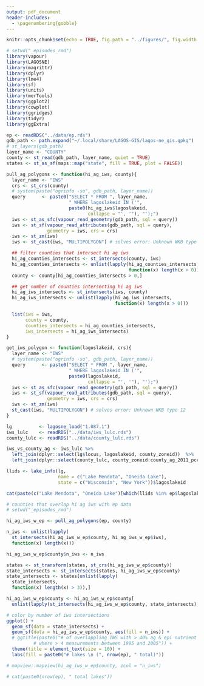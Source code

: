 ```yaml
---
output: pdf_document
header-includes: 
  - \pagenumbering{gobble}
---
```


```r
knitr::opts_chunk$set(echo = TRUE, fig.path = "../figures/", fig.width = 5, fig.height = 5)
```

```r
# setwd("_episodes_rmd")
library(vapour)
library(LAGOSNE)
library(magrittr)
library(dplyr)
library(lme4)
library(sf)
library(units)
library(merTools)
library(ggplot2)
library(cowplot)
library(ggridges)
library(tidyr)
library(ggExtra)

ep <- readRDS("../data/ep.rds")
gdb_path <- path.expand("~/.local/share/LAGOS-GIS/lagos-ne_gis.gpkg")
# st_layers(gdb_path)
layer_name <- "COUNTY"
county <- st_read(gdb_path, layer_name, quiet = TRUE)
states <- st_as_sf(maps::map("state", fill = TRUE, plot = FALSE))

pull_ag_polygons <- function(hi_ag_iws, county){
  layer_name <- "IWS"
  crs <- st_crs(county)
  # system(paste("ogrinfo -so", gdb_path, layer_name))
  query      <- paste0("SELECT * FROM ", layer_name,
                       " WHERE lagoslakeid IN ('",
                       paste0(hi_ag_iws$lagoslakeid,
                              collapse = "', '"), "');")
  iws <- st_as_sfc(vapour_read_geometry(gdb_path, sql = query))
  iws <- st_sf(vapour_read_attributes(gdb_path, sql = query),
               geometry = iws, crs = crs)
  iws <- st_zm(iws)
  iws <- st_cast(iws, "MULTIPOLYGON") # solves error: Unknown WKB type 12

  ## filter counties that intersect hi ag iws
  hi_ag_counties_intersects <- st_intersects(county, iws)
  hi_ag_counties_intersects <- unlist(lapply(hi_ag_counties_intersects,
                                             function(x) length(x > 0)))
  county <- county[hi_ag_counties_intersects > 0,]

  ## get number of counties intersecting hi ag iws
  hi_ag_iws_intersects <- st_intersects(iws, county)
  hi_ag_iws_intersects <- unlist(lapply(hi_ag_iws_intersects,
                                        function(x) length(x > 0)))

  list(iws = iws,
       county = county,
       counties_intersects = hi_ag_counties_intersects,
       iws_intersects = hi_ag_iws_intersects)
}

get_iws_polygon <- function(lagoslakeid, crs){
  layer_name <- "IWS"
  # system(paste("ogrinfo -so", gdb_path, layer_name))
  query      <- paste0("SELECT * FROM ", layer_name,
                       " WHERE lagoslakeid IN ('",
                       paste0(lagoslakeid,
                              collapse = "', '"), "');")
  iws <- st_as_sfc(vapour_read_geometry(gdb_path, sql = query))
  iws <- st_sf(vapour_read_attributes(gdb_path, sql = query),
               geometry = iws, crs = crs)
  iws <- st_zm(iws)
  st_cast(iws, "MULTIPOLYGON") # solves error: Unknown WKB type 12
}

lg          <- lagosne_load("1.087.1")
iws_lulc    <- readRDS("../data/iws_lulc.rds")
county_lulc <- readRDS("../data/county_lulc.rds")

iws_vs_county_ag <- iws_lulc %>%
  left_join(dplyr::select(lg$locus, lagoslakeid, county_zoneid))  %>%
  left_join(dplyr::select(county_lulc, county_zoneid:county_ag_2011_pcent))

```

```r
llids <- lake_info(lg, 
                   name = c("Lake Mendota", "Oneida Lake"), 
                   state = c("Wisconsin", "New York"))$lagoslakeid

cat(paste(c("Lake Mendota", "Oneida Lake")[which(llids %in% ep$lagoslakeid)], "is included in the hi ag sites."))
```

<!-- * Find counties that intersect large numbers of hi ag iws with tp + tn data -->

```r
# counties that overlap hi ag iws with ep data
# setwd("_episodes_rmd")

hi_ag_iws_w_ep <- pull_ag_polygons(ep, county)

n_iws <- unlist(lapply(
  st_intersects(hi_ag_iws_w_ep$county, hi_ag_iws_w_ep$iws),
  function(x) length(x)))

hi_ag_iws_w_ep$county$n_iws <- n_iws

states <- st_transform(states, st_crs(hi_ag_iws_w_ep$county))
state_intersects <- st_intersects(states, hi_ag_iws_w_ep$county)
state_intersects <- states[unlist(lapply(
  state_intersects,
  function(x) length(x) > 3)),]

hi_ag_iws_w_ep$county <- hi_ag_iws_w_ep$county[
  unlist(lapply(st_intersects(hi_ag_iws_w_ep$county, state_intersects), function(x) length(x) > 0)),]

# color by number of iws intersections
ggplot() +
  geom_sf(data = state_intersects) +
  geom_sf(data = hi_ag_iws_w_ep$county, aes(fill = n_iws)) +
  # ggtitle(paste0("# of overlappling IWS with > 40% ag & epi nutrient data \n
          # where > 4 measurements between 1995 and 2005")) +
  theme(title = element_text(size = 10)) +
  labs(fill = paste0("# lakes \n (", nrow(ep), " total)"))

# mapview::mapview(hi_ag_iws_w_ep$county, zcol = "n_iws")

# cat(paste0(nrow(ep), " total lakes"))
```
